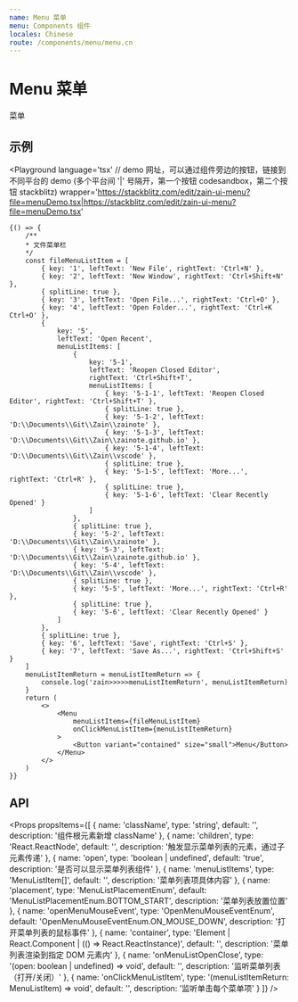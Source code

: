 ```yaml
---
name: Menu 菜单
menu: Components 组件
locales: Chinese
route: /components/menu/menu.cn
---
```


# Menu 菜单

菜单


## 示例

<Playground
    language='tsx'
    // demo 网址，可以通过组件旁边的按钮，链接到不同平台的 demo (多个平台间 '|' 号隔开，第一个按钮 codesandbox，第二个按钮 stackblitz)
    wrapper='https://stackblitz.com/edit/zain-ui-menu?file=menuDemo.tsx|https://stackblitz.com/edit/zain-ui-menu?file=menuDemo.tsx'
>
    {() => {
        /**
        * 文件菜单栏
        */
        const fileMenuListItem = [
            { key: '1', leftText: 'New File', rightText: 'Ctrl+N' },
            { key: '2', leftText: 'New Window', rightText: 'Ctrl+Shift+N' },
            { splitLine: true },
            { key: '3', leftText: 'Open File...', rightText: 'Ctrl+O' },
            { key: '4', leftText: 'Open Folder...', rightText: 'Ctrl+K Ctrl+O' },
            {
                key: '5',
                leftText: 'Open Recent',
                menuListItems: [
                    {
                        key: '5-1',
                        leftText: 'Reopen Closed Editor',
                        rightText: 'Ctrl+Shift+T',
                        menuListItems: [
                            { key: '5-1-1', leftText: 'Reopen Closed Editor', rightText: 'Ctrl+Shift+T' },
                            { splitLine: true },
                            { key: '5-1-2', leftText: 'D:\\Documents\\Git\\Zain\\zainote' },
                            { key: '5-1-3', leftText: 'D:\\Documents\\Git\\Zain\\zainote.github.io' },
                            { key: '5-1-4', leftText: 'D:\\Documents\\Git\\Zain\\vscode' },
                            { splitLine: true },
                            { key: '5-1-5', leftText: 'More...', rightText: 'Ctrl+R' },
                            { splitLine: true },
                            { key: '5-1-6', leftText: 'Clear Recently Opened' }
                        ]
                    },
                    { splitLine: true },
                    { key: '5-2', leftText: 'D:\\Documents\\Git\\Zain\\zainote' },
                    { key: '5-3', leftText: 'D:\\Documents\\Git\\Zain\\zainote.github.io' },
                    { key: '5-4', leftText: 'D:\\Documents\\Git\\Zain\\vscode' },
                    { splitLine: true },
                    { key: '5-5', leftText: 'More...', rightText: 'Ctrl+R' },
                    { splitLine: true },
                    { key: '5-6', leftText: 'Clear Recently Opened' }
                ]
            },
            { splitLine: true },
            { key: '6', leftText: 'Save', rightText: 'Ctrl+S' },
            { key: '7', leftText: 'Save As...', rightText: 'Ctrl+Shift+S' }
        ]
        menuListItemReturn = menuListItemReturn => {
            console.log('zain>>>>>menuListItemReturn', menuListItemReturn)
        }
        return (
            <>
                <Menu
                    menuListItems={fileMenuListItem}
                    onClickMenuListItem={menuListItemReturn}
                >
                    <Button variant="contained" size="small">Menu</Button>
                </Menu>
            </>
        )
    }}
</Playground>

## API

<Props
    propsItems={[
        { name: 'className', type: 'string', default: '', description: '组件根元素新增 className' },
        { name: 'children', type: 'React.ReactNode', default: '', description: '触发显示菜单列表的元素，通过子元素传递' },
        { name: 'open', type: 'boolean | undefined', default: 'true', description: '是否可以显示菜单列表组件' },
        { name: 'menuListItems', type: 'MenuListItem[]', default: '', description: '菜单列表项具体内容' },
        { name: 'placement', type: 'MenuListPlacementEnum', default: 'MenuListPlacementEnum.BOTTOM_START', description: '菜单列表放置位置' },
        { name: 'openMenuMouseEvent', type: 'OpenMenuMouseEventEnum', default: 'OpenMenuMouseEventEnum.ON_MOUSE_DOWN', description: '打开菜单列表的鼠标事件' },
        { name: 'container', type: 'Element | React.Component | (() => React.ReactInstance)', default: '', description: '菜单列表渲染到指定 DOM 元素内' },
        { name: 'onMenuListOpenClose', type: '(open: boolean | undefined) => void', default: '', description: '监听菜单列表（打开/关闭）' },
        { name: 'onClickMenuListItem', type: '(menuListItemReturn: MenuListItem) => void', default: '', description: '监听单击每个菜单项' }
    ]}
/>

